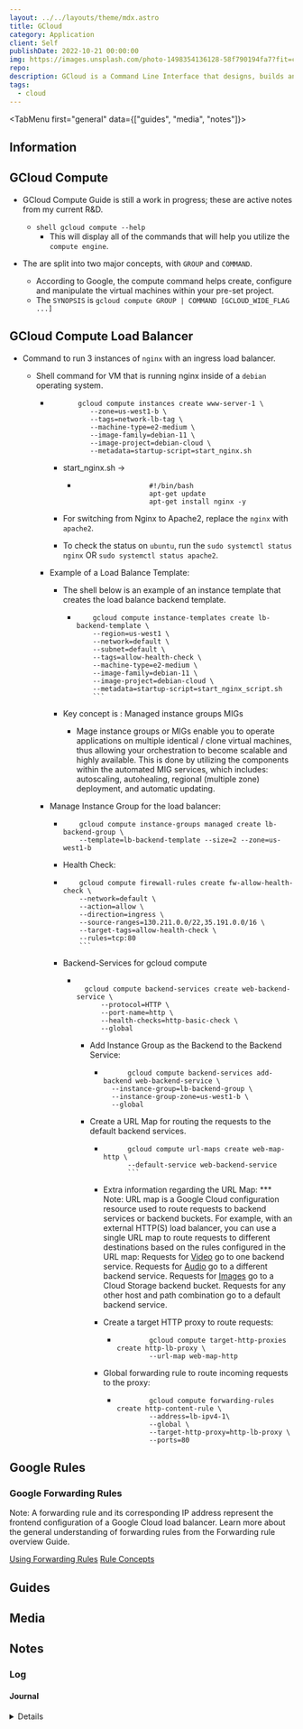 ```yaml
---
layout: ../../layouts/theme/mdx.astro
title: GCloud
category: Application
client: Self
publishDate: 2022-10-21 00:00:00
img: https://images.unsplash.com/photo-1498354136128-58f790194fa7?fit=crop&w=1400&h=700&q=75
repo:
description: GCloud is a Command Line Interface that designs, builds and scales Google Cloud resources.  
tags:
  - cloud
---
```



<TabMenu first="general" data={["guides", "media", "notes"]}>

<TabData tail="block" data="general">

## Information

## GCloud Compute

- GCloud Compute Guide is still a work in progress; these are active notes from my current R&D.
  - ```shell gcloud compute --help```
    - This will display all of the commands that will help you utilize the `compute engine`.

- The are split into two major concepts, with `GROUP` and `COMMAND`.
  - According to Google, the compute command helps create, configure and manipulate the virtual machines within your pre-set project.
  - The `SYNOPSIS` is `gcloud compute GROUP | COMMAND [GCLOUD_WIDE_FLAG ...]`

## GCloud Compute Load Balancer

- Command to run 3 instances of `nginx` with an ingress load balancer.
  - Shell command for VM that is running nginx inside of a `debian` operating system.

    - ```shell
             gcloud compute instances create www-server-1 \
                --zone=us-west1-b \
                --tags=network-lb-tag \
                --machine-type=e2-medium \
                --image-family=debian-11 \
                --image-project=debian-cloud \
                --metadata=startup-script=start_nginx.sh
        ```

      - start_nginx.sh ->

        - ```shell
                            #!/bin/bash
                            apt-get update
                            apt-get install nginx -y
            ```

      - For switching from Nginx to Apache2, replace the `nginx` with `apache2`.
      - To check the status on `ubuntu`, run the `sudo systemctl status nginx` OR `sudo systemctl status apache2`.

    - Example of a Load Balance Template:
      - The shell below is an example of an instance template that creates the load balance backend template.

        - ```shell
              gcloud compute instance-templates create lb-backend-template \
              --region=us-west1 \
              --network=default \
              --subnet=default \
              --tags=allow-health-check \
              --machine-type=e2-medium \
              --image-family=debian-11 \
              --image-project=debian-cloud \
              --metadata=startup-script=start_nginx_script.sh
              ```

      - Key concept is : Managed instance groups MIGs
        - Mage instance groups or MIGs enable you to operate applications on multiple identical / clone virtual machines, thus allowing your orchestration to become scalable and highly available. This is done by utilizing the components within the automated MIG services, which includes: autoscaling, autohealing, regional (multiple zone) deployment, and automatic updating.
    - Manage Instance Group for the load balancer:

      - ```shell
            gcloud compute instance-groups managed create lb-backend-group \
            --template=lb-backend-template --size=2 --zone=us-west1-b 
          ```

      - Health Check:

      - ```shell
            gcloud compute firewall-rules create fw-allow-health-check \
            --network=default \
            --action=allow \
            --direction=ingress \
            --source-ranges=130.211.0.0/22,35.191.0.0/16 \
            --target-tags=allow-health-check \
            --rules=tcp:80
            ```

      - Backend-Services for gcloud compute

        - ```shell

            gcloud compute backend-services create web-backend-service \
                --protocol=HTTP \
                --port-name=http \
                --health-checks=http-basic-check \
                --global

            ```

          - Add Instance Group as the Backend to the Backend Service:

            - ```shell
                    gcloud compute backend-services add-backend web-backend-service \
                --instance-group=lb-backend-group \
                --instance-group-zone=us-west1-b \
                --global
                ```

          - Create a URL Map for routing the requests to the default backend services.

            - ```shell
                    gcloud compute url-maps create web-map-http \
                    --default-service web-backend-service
                    ```

            - Extra information regarding the URL Map:
                    *** Note: URL map is a Google Cloud configuration resource used to route requests to backend services or backend buckets. For example, with an external HTTP(S) load balancer, you can use a single URL map to route requests to different destinations based on the rules configured in the URL map:
                        Requests for [Video](https://example.com/video) go to one backend service.
                        Requests for [Audio](https://example.com/audio) go to a different backend service.
                        Requests for [Images](https://example.com/images) go to a Cloud Storage backend bucket.
                        Requests for any other host and path combination go to a default backend service.
            - Create a target HTTP proxy to route requests:

              - ```shell
                        gcloud compute target-http-proxies create http-lb-proxy \
                        --url-map web-map-http
                ```

            - Global forwarding rule to route incoming requests to the proxy:

              - ```shell
                        gcloud compute forwarding-rules create http-content-rule \
                        --address=lb-ipv4-1\
                        --global \
                        --target-http-proxy=http-lb-proxy \
                        --ports=80
                ```

## Google Rules

### Google Forwarding Rules

Note: A forwarding rule and its corresponding IP address represent the frontend configuration of a Google Cloud load balancer. Learn more about the general understanding of forwarding rules from the Forwarding rule overview Guide.

[Using Forwarding Rules](https://cloud.google.com/load-balancing/docs/using-forwarding-rules)
[Rule Concepts](https://cloud.google.com/load-balancing/docs/forwarding-rule-concepts)

</TabData>

<TabData data="guides">

## Guides

</TabData>

<TabData data="media">

## Media

</TabData>

<TabData data="notes">

## Notes

### Log

#### Journal

<Details data="2023-04-16">Updated GCloud with tabs. </Details>

</TabData>
</TabMenu>